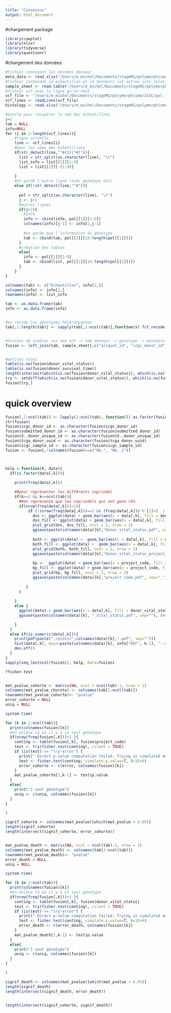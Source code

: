 ```yaml
---
title: "Consensus"
output: html_document
---
```


#chargement package
```r
library(cowplot)
library(xlsx)
library(tidyverse)
library(questionr)
```



#chargement des données

```r
#fichier contenant les données donneur
meta_data <- read.xlsx("/Users/m_michel/Documents/stageM2/polymorphisme/ICGC/pcawg_donor_clinical_August2016_v9.xlsx", 1, header=TRUE)
#fichier contenant id echantillon et id donneurs (et autres info relatives aux samples)
sample_sheet <- read.table("/Users/m_michel/Documents/stageM2/polymorphisme/ICGC/pcawg_sample_sheet.tsv", sep="\t", header=TRUE)
#fichier vcf avec la ligne qu'on veut
vcf_file <- "/Users/m_michel/Documents/stageM2/polymorphisme/ICGC/pol_1kb.vcf"
vcf_lines <- readLines(vcf_file)
histology <- read.xlsx("/Users/m_michel/Documents/stageM2/polymorphisme/ICGC/pcawg_specimen_histology_August2016_v9.xlsx", 1, header=TRUE)

#boucle pour récupérer le nom des échantillons 
j=1
tab = NULL
info=NULL
for (i in 1:length(vcf_lines)){
    #ligne actuelle
    line <- vcf_lines[i]
    #pour les noms des échantillons
    if(str_detect(line,"^#{1}[^#]")){
      list = str_split(as.character(line), "\t")
      list_info = list[[1]][1:9]
      list = list[[1]][-(1:9)]
      
    }
    #on garde l'autre ligne (avec genotype etc)
    else if(!str_detect(line,"^#")){
      
      pol = str_split(as.character(line), "\t")
      j <- j+1
      #autres lignes 
      if(j>2){
        #info
        info <- cbind(info, pol[[1]][1:9])
        colnames(info)[j-1] <- info[2,j-1]
        
        #on garde que l'information du génotype
        tab <- cbind(tab, pol[[1]][10:length(pol[[1]])])
      }
      #création des tables 
      else{ 
        info <- pol[[1]][1:9]
        tab <- cbind(list, pol[[1]][10:length(pol[[1]])])
      }
    }
}

colnames(tab) <- c("Echantillon", info[2,])
colnames(info) <- info[2,]
rownames(info) <- list_info 

tab <- as.data.frame(tab)
info <- as.data.frame(info)


#on recode les génotypes hétérozygotes
tab[,2:length(tab)] <- sapply(tab[,2:ncol(tab)],function(x) fct_recode(x, "0|1" = "1|0"))


#fusions de stables ==> nom ech -> nom donneur -> genotype -> métadata
fusion <- left_join(tab, sample_sheet[,c("aliquot_id", "icgc_donor_id", "icgc_sample_id")], by=c(Echantillon="aliquot_id")) %>% left_join(meta_data)  %>% filter(donor_wgs_included_excluded=="Included")


#petites stats
table(is.na(fusion$donor_vital_status))
table(is.na(fusion$donor_survival_time))
length(intersect(which(is.na(fusion$donor_vital_status)), which(is.na(fusion$donor_survival_time))))
try <- setdiff(which(is.na(fusion$donor_vital_status)), which(is.na(fusion$donor_survival_time)))
fusion[try,]

```

# quick overview
```r
fusion[,2:ncol(tab)] <- lapply(2:ncol(tab), function(l) as.factor(fusion[,l]))
str(fusion)
fusion$icgc_donor_id <- as.character(fusion$icgc_donor_id)
fusion$submitted_donor_id <- as.character(fusion$submitted_donor_id)
fusion$X..donor_unique_id <- as.character(fusion$X..donor_unique_id)
fusion$tcga_donor_uuid <- as.character(fusion$tcga_donor_uuid)
fusion$icgc_sample_id <- as.character(fusion$icgc_sample_id)
fusion <- fusion[,!colnames(fusion)==c("NA.", "NA..1")]



help = function(k, data){
  if(is.factor(data[,k])){
    
    print(freq(data[,k]))

    ##pour représenter les différents snp/indel
    if(k>=2 && k<=ncol(tab)){ 
      ##on représente que les snp/indels qui ont geno >5% 
      if(nrow(freq(data[,k]))>1){
          if (!(nrow(freq(data[,k]))==2 && (freq(data[,k])$'%'[1]<5  || freq(data[,k])$'%'[2]<5))){ 
            dvs <- ggplot(data) + geom_bar(aes(x = data[,k], fill = donor_vital_status)) + xlab(colnames(data)[k]) + ggtitle(paste(colnames(data)[k], info["REF", k-1], "-->", info["ALT", k-1], sep=" "))
            dvs_fill <- ggplot(data) + geom_bar(aes(x = data[,k], fill = donor_vital_status), position="fill") + xlab(colnames(data)[k]) 
            plot_grid(dvs, dvs_fill, ncol = 2, nrow = 1)
            ggsave(paste(colnames(data)[k],"donor_vital_status.pdf", sep="_"), device="pdf", path="./plots", width=15)
            
            both <- ggplot(data) +  geom_bar(aes(x = data[,k], fill = donor_vital_status)) + facet_wrap(~project_code) + ggtitle(paste(colnames(data)[k], info["REF", k-1], "-->", info["ALT", k-1], sep=" ")) + theme(legend.position="bottom") + xlab(colnames(data)[k])
            both_fill <- ggplot(data) +  geom_bar(aes(x = data[,k], fill = donor_vital_status), position="fill") + facet_wrap(~project_code) + theme(legend.position="bottom") + xlab(colnames(data)[k])
            plot_grid(both, both_fill, ncol = 2, nrow = 1)
            ggsave(paste(colnames(data)[k],"donor_vital_status_project_code.pdf", sep="_"), device="pdf", path="./plots", width=15)
            
            bp <-  ggplot(data) + geom_bar(aes(x = project_code, fill = data[,k])) + ggtitle(paste(colnames(data)[k], info["REF", k-1], "-->", info["ALT", k-1], sep=" "))
            bp_fill <- ggplot(data) + geom_bar(aes(x = project_code, fill = data[,k]), position="fill")
            plot_grid(bp, bp_fill, ncol = 1, nrow = 2)
            ggsave(paste(colnames(data)[k],"project_code.pdf", sep="_"), device="pdf", path="./plots", width=20)
            
         }
      }
     
    }
    else {
      ggplot(data) + geom_bar(aes(x = data[,k], fill = donor_vital_status)) + xlab(colnames(data)[k]) + theme(legend.position="bottom") + ggtitle(paste(colnames(data)[k], info["REF", k-1], "-->", info["ALT", k-1], sep=" "))
      ggsave(paste(colnames(data)[k], "_vital_status.pdf", sep=""), device="pdf", path="./plots", width=15)

    }
  }
  else if(is.numeric(data[,k])){
    print(pdf(paste("./plots/",colnames(data)[k],".pdf", sep="")))
    hist(data[,k], main=paste(colnames(data)[k], info["REF", k-1], "-->", info["ALT", k-1], sep=" "), xlab=colnames(data)[k])
    dev.off()
  }
}
sapply(seq_len(ncol(fusion)), help, data=fusion)

```

```r
?fisher.test


mat_pvalue_cohorte <- matrix(NA, ncol = ncol(tab)-1, nrow = 1)
colnames(mat_pvalue_chorote) <- colnames(tab[2:ncol(tab)])
rownames(mat_pvalue_cohorte)<- "pvalue"
error_cohorte = NULL 
uniq = NULL

system.time(

for (k in 2:ncol(tab)){
  print(colnames(fusion)[k])
  #on enlève là où il y a un seul génotype
  if(nrow(freq(fusion[,k]))>1 ){
    conting <- table(fusion[,k], fusion$project_code)
    test <- try(fisher.test(conting), silent = TRUE)
    if (is(test) == "try-error") {
      print(" Direct p-value computation failed. Trying in simulated mode (MCMC).")
      test <- fisher.test(conting, simulate.p.value=T, B=1E+6)
      error_cohorte <- c(error, colnames(fusion)[k])
    }
    mat_pvalue_cohorte[1,k-1] <- test$p.value 
  }
  else{
    print("1 seul génotype")
    uniq <- c(uniq, colnames(fusion)[k])
  }
}   

)

signif_cohorte <- colnames(mat_pvalue)[which(mat_pvalue < 0.05)]
length(signif_cohorte)
length(intersect(signif_cohorte, error_cohorte))


mat_pvalue_death <- matrix(NA, ncol = ncol(tab)-1, nrow = 1)
colnames(mat_pvalue_death) <- colnames(tab[2:ncol(tab)])
rownames(mat_pvalue_death)<- "pvalue"
error_death = NULL 
uniq = NULL

system.time(

for (k in 2:ncol(tab)){
  print(colnames(fusion)[k])
  #on enlève là où il y a un seul génotype
  if(nrow(freq(fusion[,k]))>1 ){
    conting <- table(fusion[,k], fusion$donor_vital_status)
    test <- try(fisher.test(conting), silent = TRUE)
    if (is(test) == "try-error") {
      print(" Direct p-value computation failed. Trying in simulated mode (MCMC).")
      test <- fisher.test(conting, simulate.p.value=T, B=1E+6)
      error_death <- c(error_death, colnames(fusion)[k])
    }
    mat_pvalue_death[1,k-1] <- test$p.value 
  }
  else{
    print("1 seul génotype")
    uniq <- c(uniq, colnames(fusion)[k])
  }
}   

)

signif_death <- colnames(mat_pvalue)[which(mat_pvalue < 0.05)]
length(signif_death)
length(intersect(signif_death, error_death))


length(intersect(signif_cohorte, signif_death))
```

